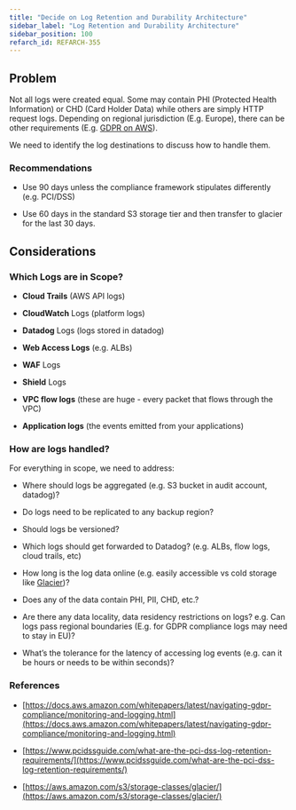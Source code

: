 ```yaml
---
title: "Decide on Log Retention and Durability Architecture"
sidebar_label: "Log Retention and Durability Architecture"
sidebar_position: 100
refarch_id: REFARCH-355
---
```


## Problem

Not all logs were created equal. Some may contain PHI (Protected Health Information) or CHD (Card Holder Data) while others are simply HTTP request logs.  Depending on regional jurisdiction (E.g. Europe), there can be other requirements (E.g. [GDPR on AWS](https://docs.aws.amazon.com/whitepapers/latest/navigating-gdpr-compliance/monitoring-and-logging.html)).

We need to identify the log destinations to discuss how to handle them.

### Recommendations

- Use 90 days unless the compliance framework stipulates differently (e.g. PCI/DSS)

- Use 60 days in the standard S3 storage tier and then transfer to glacier for the last 30 days.

## Considerations

### Which Logs are in Scope?

- **Cloud Trails** (AWS API logs)

- **CloudWatch** Logs (platform logs)

- **Datadog** Logs (logs stored in datadog)

- **Web Access Logs** (e.g. ALBs)

- **WAF** Logs

- **Shield** Logs

- **VPC flow logs** (these are huge - every packet that flows through the VPC)

- **Application logs** (the events emitted from your applications)

### How are logs handled?

For everything in scope, we need to address:

- Where should logs be aggregated (e.g. S3 bucket in audit account, datadog)?

- Do logs need to be replicated to any backup region?

- Should logs be versioned?

- Which logs should get forwarded to Datadog? (e.g. ALBs, flow logs, cloud trails, etc)

- How long is the log data online (e.g. easily accessible vs cold storage like [Glacier](https://aws.amazon.com/s3/storage-classes/glacier/))?

- Does any of the data contain PHI, PII, CHD, etc.?

- Are there any data locality, data residency restrictions on logs? e.g. Can logs pass regional boundaries (E.g. for GDPR compliance logs may need to stay in EU)?

- What’s the tolerance for the latency of accessing log events (e.g. can it be hours or needs to be within seconds)?

### References

- [https://docs.aws.amazon.com/whitepapers/latest/navigating-gdpr-compliance/monitoring-and-logging.html](https://docs.aws.amazon.com/whitepapers/latest/navigating-gdpr-compliance/monitoring-and-logging.html)

- [https://www.pcidssguide.com/what-are-the-pci-dss-log-retention-requirements/](https://www.pcidssguide.com/what-are-the-pci-dss-log-retention-requirements/)

- [https://aws.amazon.com/s3/storage-classes/glacier/](https://aws.amazon.com/s3/storage-classes/glacier/)


